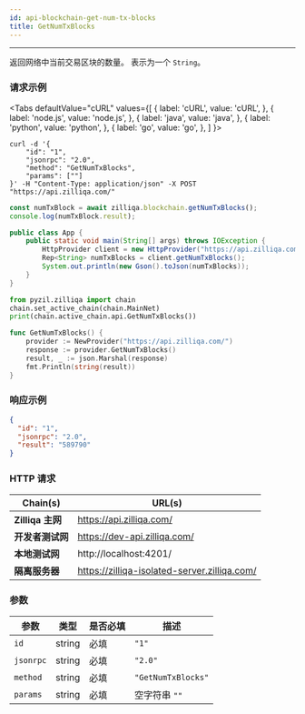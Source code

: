```yaml
---
id: api-blockchain-get-num-tx-blocks
title: GetNumTxBlocks
---
```


---
返回网络中当前交易区块的数量。  表示为一个 `String`。

### 请求示例



<Tabs
  defaultValue="cURL"
  values={[
    { label: 'cURL', value: 'cURL', },
    { label: 'node.js', value: 'node.js', },
    { label: 'java', value: 'java', },
    { label: 'python', value: 'python', },
    { label: 'go', value: 'go', },
  ]
}>

<TabItem value="cURL">

```shell
curl -d '{
    "id": "1",
    "jsonrpc": "2.0",
    "method": "GetNumTxBlocks",
    "params": [""]
}' -H "Content-Type: application/json" -X POST "https://api.zilliqa.com/"
```
</TabItem>
<TabItem value="node.js">

```js
const numTxBlock = await zilliqa.blockchain.getNumTxBlocks();
console.log(numTxBlock.result);
```
</TabItem>
<TabItem value="java">

```java
public class App {
    public static void main(String[] args) throws IOException {
        HttpProvider client = new HttpProvider("https://api.zilliqa.com/");
        Rep<String> numTxBlocks = client.getNumTxBlocks();
        System.out.println(new Gson().toJson(numTxBlocks));
    }
}
```
</TabItem>
<TabItem value="python">

```python
from pyzil.zilliqa import chain
chain.set_active_chain(chain.MainNet)
print(chain.active_chain.api.GetNumTxBlocks())
```
</TabItem>

<TabItem value="go">

```go
func GetNumTxBlocks() {
	provider := NewProvider("https://api.zilliqa.com/")
	response := provider.GetNumTxBlocks()
	result, _ := json.Marshal(response)
	fmt.Println(string(result))
}
```
</TabItem>
</Tabs>


### 响应示例


```json
{
  "id": "1",
  "jsonrpc": "2.0",
  "result": "589790"
}
```

### HTTP 请求

| Chain(s)              | URL(s)                       |
| --------------------- | ---------------------------- |
| **Zilliqa 主网**   | https://api.zilliqa.com/     |
| **开发者测试网** | https://dev-api.zilliqa.com/ |
| **本地测试网**     | http://localhost:4201/       |
| **隔离服务器**   | https://zilliqa-isolated-server.zilliqa.com/ |

### 参数

| 参数 | 类型   | 是否必填 | 描述        |
| --------- | ------ | -------- | ------------------ |
| `id`      | string | 必填 | `"1"`              |
| `jsonrpc` | string | 必填 | `"2.0"`            |
| `method`  | string | 必填 | `"GetNumTxBlocks"` |
| `params`  | string | 必填 | 空字符串 `""`  |